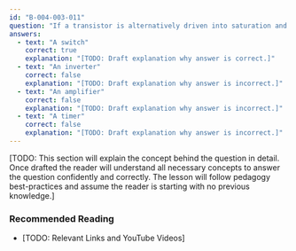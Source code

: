 ```yaml
---
id: "B-004-003-011"
question: "If a transistor is alternatively driven into saturation and cut-off, what does it behave like?"
answers:
  - text: "A switch"
    correct: true
    explanation: "[TODO: Draft explanation why answer is correct.]"
  - text: "An inverter"
    correct: false
    explanation: "[TODO: Draft explanation why answer is incorrect.]"
  - text: "An amplifier"
    correct: false
    explanation: "[TODO: Draft explanation why answer is incorrect.]"
  - text: "A timer"
    correct: false
    explanation: "[TODO: Draft explanation why answer is incorrect.]"
---
```


[TODO: This section will explain the concept behind the question in detail. Once drafted the reader will understand all necessary concepts to answer the question confidently and correctly. The lesson will follow pedagogy best-practices and assume the reader is starting with no previous knowledge.]

### Recommended Reading

- [TODO: Relevant Links and YouTube Videos]
